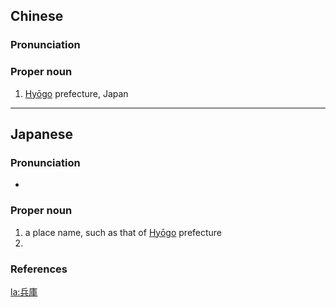 {{also|兵库}}
==Chinese==
{{zh-forms|s=兵库}}

===Pronunciation===
{{zh-pron
|m=Bīngkù
|cat=pn
}}

===Proper noun===
{{zh-proper noun}}

# [[Hyogo|Hyōgo]] prefecture, Japan

----

==Japanese==
{{ja-kanjitab|ひょう|こ|k2=ご|yomi=on}}

===Pronunciation===
* {{ja-pron|ひょうご|y=o|acc=1|acc_ref=NHK}}

===Proper noun===
{{ja-pos|ひょうご|hhira=ひやうご|proper}}

# a place name, such as that of [[Hyogo|Hyōgo]] prefecture
# {{surname|lang=ja|sort=ひょうご}}

===References===
<references/>

[[la:兵庫]]
